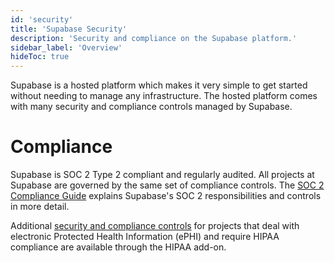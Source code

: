 ```yaml
---
id: 'security'
title: 'Supabase Security'
description: 'Security and compliance on the Supabase platform.'
sidebar_label: 'Overview'
hideToc: true
---
```


Supabase is a hosted platform which makes it very simple to get started without needing to manage any infrastructure. The hosted platform comes with many security and compliance controls managed by Supabase.

# Compliance

Supabase is SOC 2 Type 2 compliant and regularly audited. All projects at Supabase are governed by the same set of compliance controls.
The [SOC 2 Compliance Guide](/docs/guides/security/soc-2-compliance) explains Supabase's SOC 2 responsibilities and controls in more detail.

Additional [security and compliance controls](/docs/guides/deployment/shared-responsibility-model#managing-healthcare-data) for projects that deal with electronic Protected Health Information (ePHI) and require HIPAA compliance are available through the HIPAA add-on.

